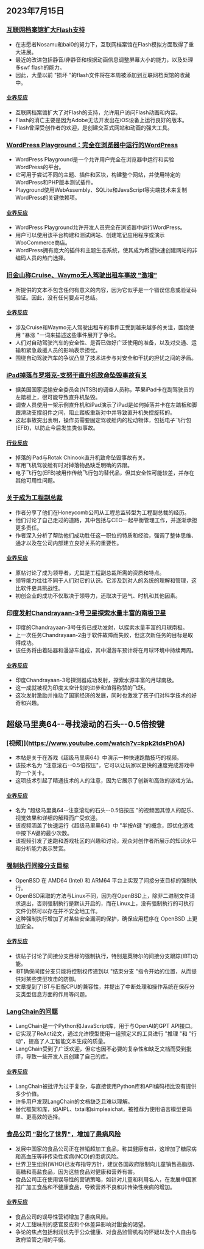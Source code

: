

<CallToAction />

<Steps>

## 2023年7月15日

### [互联网档案馆扩大Flash支持](https://mastodon.archive.org/@textfiles/110697893762381822)

- 在志愿者Nosamu和bai0的努力下，互联网档案馆在Flash模拟方面取得了重大进展。
- 最近的改进包括静音/非静音和根据动画信息调整屏幕大小的能力，以及处理多swf flash的能力。
- 因此，大量以前 "损坏 "的flash文件将在本周被添加到互联网档案馆的收藏中。

#### [业界反应](http://news.ycombinator.com/item?id=36728745)

- 互联网档案馆扩大了对Flash的支持，允许用户访问Flash动画和内容。
- Flash的消亡主要是因为Adobe无法开发出在iOS设备上运行良好的版本。
- Flash曾深受创作者的欢迎，是创建交互式网站和动画的强大工具。

### [WordPress Playground：完全在浏览器中运行的WordPress](https://developer.wordpress.org/playground/)

- WordPress Playground是一个允许用户完全在浏览器中运行和实验WordPress的平台。
- 它可用于尝试不同的主题、插件和区块，构建整个网站，并使用特定的WordPress和PHP版本测试插件。
- Playground使用WebAssembly、SQLite和JavaScript等尖端技术来复制WordPress的关键依赖项。

#### [业界反应](http://news.ycombinator.com/item?id=36726593)

- WordPress Playground允许开发人员完全在浏览器中运行WordPress。
- 用户可以使用该平台构建和测试网站、创建笔记应用程序或演示WooCommerce商店。
- WordPress拥有庞大的插件和主题生态系统，使其成为希望快速创建网站的非编码人员的热门选择。

### [旧金山称Cruise、Waymo无人驾驶出租车事故 "激增"](https://www.sfchronicle.com/sf/article/driverless-taxi-cruise-waymo-18157172.php)

- 所提供的文本不包含任何有意义的内容，因为它似乎是一个错误信息或验证码验证。因此，没有任何要点可总结。

#### [业界反应](http://news.ycombinator.com/item?id=36726219)

- 涉及Cruise和Waymo无人驾驶出租车的事件正受到越来越多的关注，围绕使用 "暴涨 "一词来描述这些事件展开了争论。
- 人们对自动驾驶汽车的安全性、是否已做好广泛使用的准备，以及对交通、运输和紧急救援人员的影响表示担忧。
- 围绕自动驾驶汽车的争议凸显了技术进步与对安全和干扰的担忧之间的矛盾。

### [iPad掉落与罗塔克-支努干直升机致命坠毁事故有关](https://verticalmag.com/news/dropped-ipad-implicated-in-fatal-chinook-helicopter-crash/)

- 据美国国家运输安全委员会(NTSB)的调查人员称，苹果iPad卡在副驾驶员的左踏板上，很可能导致直升机坠毁。
- 调查人员使用一架示例直升机和iPad演示了iPad是如何掉落并卡在左踏板和脚跟滑动支撑组件之间，阻止踏板重新对中并导致直升机失控旋转的。
- 这起事故突出表明，操作员需要固定驾驶舱内的松动物体，包括电子飞行包(EFB)，以防止今后发生类似事故。

#### [行业反应](http://news.ycombinator.com/item?id=36724736)

- 掉落的iPad与Rotak Chinook直升机致命坠毁事故有关。
- 军用飞机驾驶舱有时对掉落物品缺乏明确的界限。
- 电子飞行包(EFB)被用作传统飞行包的替代品，但其安全性可能较差，并存在其他可用性问题。

### [关于成为工程副总裁](https://www.honeycomb.io/blog/becoming-vp-of-engineering-pt1)

- 作者分享了他们在Honeycomb公司从工程总监转型为工程副总裁的经历。
- 他们讨论了自己走过的道路，其中包括与CEO一起平衡管理工作，并逐渐承担更多责任。
- 作者深入分析了帮助他们成功胜任这一职位的特质和经验，强调了整体思维、通才以及在公司内部建立良好关系的重要性。

#### [业界反应](http://news.ycombinator.com/item?id=36721080)

- 原帖讨论了成为领导者，尤其是工程副总裁所需的资质和特点。
- 领导能力往往不同于人们对它的认识。它涉及到对人的系统的理解和管理，这比软件更具挑战性。
- 初创企业的成功不仅取决于领导力，还取决于运气、时机和其他因素。

### [印度发射Chandrayaan-3号卫星探索水量丰富的南极卫星](https://www.newscientist.com/article/2382565-indias-chandrayaan-3-launches-to-explore-moons-water-rich-south-pole/)

- 印度的Chandrayaan-3号任务已成功发射，以探索水量丰富的月球南极。
- 上一次任务Chandrayaan-2由于软件故障而失败，但这次新任务的目标是取得成功。
- 该任务将由着陆器和漫游车组成，其中漫游车预计将在月球环境中持续两周。

#### [业界反应](http://news.ycombinator.com/item?id=36721517)

- 印度Chandrayaan-3号探测器成功发射，探索水源丰富的月球南极。
- 这一成就被视为印度太空计划的进步和值得称赞的飞跃。
- 这次发射激励并推动了国家经济的发展，同时也激发了孩子们对科学技术的好奇和兴趣。

## 超级马里奥64--寻找滚动的石头--0.5倍按键

### [视频]](https://www.youtube.com/watch?v=kpk2tdsPh0A)

- 本帖是关于在游戏《超级马里奥64》中演示一种快速跑酷技巧的视频。
- 该技术名为 "注意滚石--0.5倍按压"，它可以让玩家以更快的速度完成游戏中的一个关卡。
- 这项技术引起了精通技术的人的注意，因为它展示了创新和高效的游戏方法。

#### [业界反应](http://news.ycombinator.com/item?id=36725472)

- 名为 "超级马里奥64--注意滚动的石头--0.5倍按压 "的视频因其惊人的配乐、视觉效果和详细的解释而广受欢迎。
- 该视频涵盖了快速运行《超级马里奥64》中 "半按A键 "的概念，即优化游戏中按下A键的最少次数。
- 该视频引发了速跑和游戏社区的兴趣和讨论，观众对创作者所展示的知识水平和分析能力表示赞赏。

### [强制执行间接分支目标](https://undeadly.org/cgi?action=article;sid=20230714121907)

- OpenBSD 在 AMD64 (Intel) 和 ARM64 平台上实现了间接分支目标的强制执行。
- OpenBSD采取的方法与Linux不同，因为在OpenBSD上，除非二进制文件请求退出，否则强制执行是默认开启的，而在Linux上，没有强制执行的可执行文件仍然可以存在并不安全地工作。
- 这种强制执行增加了对某些安全漏洞的保护，确保应用程序在 OpenBSD 上更加安全。

#### [业界反应](http://news.ycombinator.com/item?id=36722823)

- 该帖子讨论了间接分支目标的强制执行，特别是英特尔的间接分支跟踪(IBT)功能。
- IBT确保间接分支只能将控制权传递到以 "结束分支 "指令开始的位置，从而提供对某些类型攻击的防御。
- 文章提到了IBT与旧版CPU的兼容性，并提出了中断处理和操作系统在保存分支类型信息方面的作用等问题。

### [LangChain的问题](https://minimaxir.com/2023/07/langchain-problem/)

- LangChain是一个Python和JavaScript库，用于与OpenAI的GPT API接口。
- 它实现了ReAct论文，通过允许模型使用一组预定义的工具进行 "推理 "和 "行动"，提高了人工智能文本生成的质量。
- LangChain受到了广泛欢迎，但它也因不必要的复杂性和缺乏文档而受到批评，导致一些开发人员创建了自己的库。

#### [业界反应](http://news.ycombinator.com/item?id=36725982)

- LangChain被批评为过于复杂，与直接使用Python库和API编码相比没有提供多少价值。
- 许多用户发现LangChain的文档缺乏且难以理解。
- 替代框架和库，如AIPL、txtai和simpleaichat，被推荐为使用语言模型更简单、更高效的选择。

### [食品公司 "甜化了世界"，增加了患病风险](https://www.theguardian.com/global-development/2023/jul/14/how-food-companies-sweetened-the-world-and-increased-the-risk-of-disease-acc)

- 发展中国家的食品公司正在推销超加工食品，称其健康有益，这增加了糖尿病和高血压等非传染性疾病(NCD)的患病风险。
- 世界卫生组织(WHO)已发布指导方针，建议各国政府限制向儿童销售高脂肪、高糖和高盐食品，因为这些食品对健康和营养有害。
- 食品公司正在使用误导性的营销策略，如针对儿童和利用名人，在发展中国家推广加工食品和不健康食品，导致营养不良和非传染性疾病的增加。

#### [业界反应](http://news.ycombinator.com/item?id=36729757)

- 食品公司的误导性营销增加了患病风险。
- 对人工甜味剂的感官反应和个体差异影响对甜食的渴望。
- 争论的焦点包括利润优先于公众健康、对食品监管机构的怀疑以及个人自由与政府监管之间的平衡。

</Steps>
